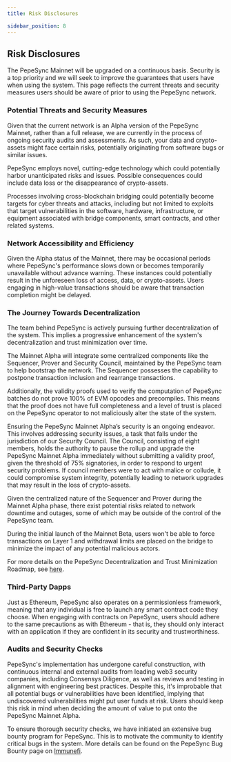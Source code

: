 ```yaml
---
title: Risk Disclosures

sidebar_position: 8
---
```


## Risk Disclosures

The PepeSync Mainnet will be upgraded on a continuous basis. Security is a top priority and we will seek to improve the guarantees that users have when using the system. This page reflects the current threats and security measures users should be aware of prior to using the PepeSync network.

### Potential Threats and Security Measures

Given that the current network is an Alpha version of the PepeSync Mainnet, rather than a full release, we are currently in the process of ongoing security audits and assessments. As such, your data and crypto-assets might face certain risks, potentially originating from software bugs or similar issues.

PepeSync employs novel, cutting-edge technology which could potentially harbor unanticipated risks and issues. Possible consequences could include data loss or the disappearance of crypto-assets.

Processes involving cross-blockchain bridging could potentially become targets for cyber threats and attacks, including but not limited to exploits that target vulnerabilities in the software, hardware, infrastructure, or equipment associated with bridge components, smart contracts, and other related systems.

### Network Accessibility and Efficiency

Given the Alpha status of the Mainnet, there may be occasional periods where PepeSync's performance slows down or becomes temporarily unavailable without advance warning. These instances could potentially result in the unforeseen loss of access, data, or crypto-assets. Users engaging in high-value transactions should be aware that transaction completion might be delayed.

### The Journey Towards Decentralization

The team behind PepeSync is actively pursuing further decentralization of the system. This implies a progressive enhancement of the system's decentralization and trust minimization over time.

The Mainnet Alpha will integrate some centralized components like the Sequencer, Prover and Security Council, maintained by the PepeSync team to help bootstrap the network. The Sequencer possesses the capability to postpone transaction inclusion and rearrange transactions.

Additionally, the validity proofs used to verify the computation of PepeSync batches do not prove 100% of EVM opcodes and precompiles. This means that the proof does not have full completeness and a level of trust is placed on the PepeSync operator to not maliciously alter the state of the system.

Ensuring the PepeSync Mainnet Alpha’s security is an ongoing endeavor. This involves addressing security issues, a task that falls under the jurisdiction of our Security Council. The Council, consisting of eight members, holds the authority to pause the rollup and upgrade the PepeSync Mainnet Alpha immediately without submitting a validity proof, given the threshold of 75% signatories, in order to respond to urgent security problems. If council members were to act with malice or collude, it could compromise system integrity, potentially leading to network upgrades that may result in the loss of crypto-assets.

Given the centralized nature of the Sequencer and Prover during the Mainnet Alpha phase, there exist potential risks related to network downtime and outages, some of which may be outside of the control of the PepeSync team.

During the initial launch of the Mainnet Beta, users won't be able to force transactions on Layer 1 and withdrawal limits are placed on the bridge to minimize the impact of any potential malicious actors.

For more details on the PepeSync Decentralization and Trust Minimization Roadmap, see [here](https://docs.pepesync.xyz/decentralization-roadmap).

### Third-Party Dapps

Just as Ethereum, PepeSync also operates on a permissionless framework, meaning that any individual is free to launch any smart contract code they choose. When engaging with contracts on PepeSync, users should adhere to the same precautions as with Ethereum - that is, they should only interact with an application if they are confident in its security and trustworthiness.

### Audits and Security Checks

PepeSync's implementation has undergone careful construction, with continuous internal and external audits from leading web3 security companies, including Consensys Diligence, as well as reviews and testing in alignment with engineering best practices. Despite this, it's improbable that all potential bugs or vulnerabilities have been identified, implying that undiscovered vulnerabilities might put user funds at risk. Users should keep this risk in mind when deciding the amount of value to put onto the PepeSync Mainnet Alpha.

To ensure thorough security checks, we have initiated an extensive bug bounty program for PepeSync. This is to motivate the community to identify critical bugs in the system. More details can be found on the PepeSync Bug Bounty page on [Immunefi](https://immunefi.com/bounty/linea/).
